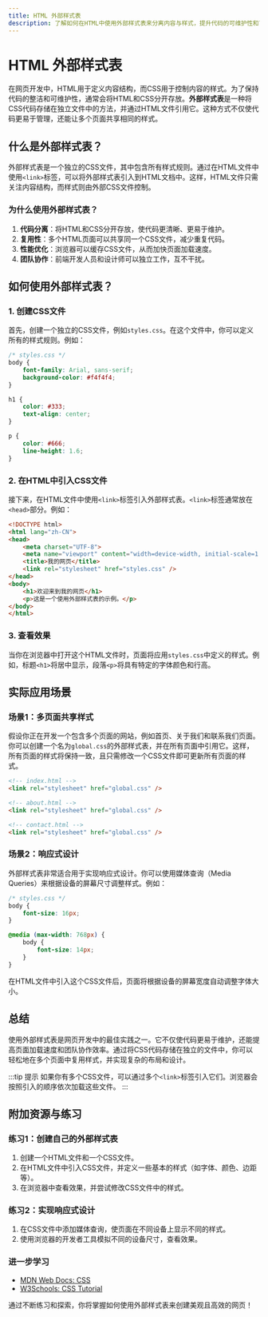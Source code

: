 ```yaml
---
title: HTML 外部样式表
description: 了解如何在HTML中使用外部样式表来分离内容与样式，提升代码的可维护性和可读性。
---
```


# HTML 外部样式表

在网页开发中，HTML用于定义内容结构，而CSS用于控制内容的样式。为了保持代码的整洁和可维护性，通常会将HTML和CSS分开存放。**外部样式表**是一种将CSS代码存储在独立文件中的方法，并通过HTML文件引用它。这种方式不仅使代码更易于管理，还能让多个页面共享相同的样式。

## 什么是外部样式表？

外部样式表是一个独立的CSS文件，其中包含所有样式规则。通过在HTML文件中使用`<link>`标签，可以将外部样式表引入到HTML文档中。这样，HTML文件只需关注内容结构，而样式则由外部CSS文件控制。

### 为什么使用外部样式表？

1. **代码分离**：将HTML和CSS分开存放，使代码更清晰、更易于维护。
2. **复用性**：多个HTML页面可以共享同一个CSS文件，减少重复代码。
3. **性能优化**：浏览器可以缓存CSS文件，从而加快页面加载速度。
4. **团队协作**：前端开发人员和设计师可以独立工作，互不干扰。

## 如何使用外部样式表？

### 1. 创建CSS文件

首先，创建一个独立的CSS文件，例如`styles.css`。在这个文件中，你可以定义所有的样式规则。例如：

```css
/* styles.css */
body {
    font-family: Arial, sans-serif;
    background-color: #f4f4f4;
}

h1 {
    color: #333;
    text-align: center;
}

p {
    color: #666;
    line-height: 1.6;
}
```

### 2. 在HTML中引入CSS文件

接下来，在HTML文件中使用`<link>`标签引入外部样式表。`<link>`标签通常放在`<head>`部分。例如：

```html
<!DOCTYPE html>
<html lang="zh-CN">
<head>
    <meta charset="UTF-8">
    <meta name="viewport" content="width=device-width, initial-scale=1.0">
    <title>我的网页</title>
    <link rel="stylesheet" href="styles.css" />
</head>
<body>
    <h1>欢迎来到我的网页</h1>
    <p>这是一个使用外部样式表的示例。</p>
</body>
</html>
```

### 3. 查看效果

当你在浏览器中打开这个HTML文件时，页面将应用`styles.css`中定义的样式。例如，标题`<h1>`将居中显示，段落`<p>`将具有特定的字体颜色和行高。

## 实际应用场景

### 场景1：多页面共享样式

假设你正在开发一个包含多个页面的网站，例如首页、关于我们和联系我们页面。你可以创建一个名为`global.css`的外部样式表，并在所有页面中引用它。这样，所有页面的样式将保持一致，且只需修改一个CSS文件即可更新所有页面的样式。

```html
<!-- index.html -->
<link rel="stylesheet" href="global.css" />

<!-- about.html -->
<link rel="stylesheet" href="global.css" />

<!-- contact.html -->
<link rel="stylesheet" href="global.css" />
```

### 场景2：响应式设计

外部样式表非常适合用于实现响应式设计。你可以使用媒体查询（Media Queries）来根据设备的屏幕尺寸调整样式。例如：

```css
/* styles.css */
body {
    font-size: 16px;
}

@media (max-width: 768px) {
    body {
        font-size: 14px;
    }
}
```

在HTML文件中引入这个CSS文件后，页面将根据设备的屏幕宽度自动调整字体大小。

## 总结

使用外部样式表是网页开发中的最佳实践之一。它不仅使代码更易于维护，还能提高页面加载速度和团队协作效率。通过将CSS代码存储在独立的文件中，你可以轻松地在多个页面中复用样式，并实现复杂的布局和设计。

:::tip 提示
如果你有多个CSS文件，可以通过多个`<link>`标签引入它们。浏览器会按照引入的顺序依次加载这些文件。
:::

## 附加资源与练习

### 练习1：创建自己的外部样式表
1. 创建一个HTML文件和一个CSS文件。
2. 在HTML文件中引入CSS文件，并定义一些基本的样式（如字体、颜色、边距等）。
3. 在浏览器中查看效果，并尝试修改CSS文件中的样式。

### 练习2：实现响应式设计
1. 在CSS文件中添加媒体查询，使页面在不同设备上显示不同的样式。
2. 使用浏览器的开发者工具模拟不同的设备尺寸，查看效果。

### 进一步学习
- [MDN Web Docs: CSS](https://developer.mozilla.org/zh-CN/docs/Web/CSS)
- [W3Schools: CSS Tutorial](https://www.w3schools.com/css/)

通过不断练习和探索，你将掌握如何使用外部样式表来创建美观且高效的网页！